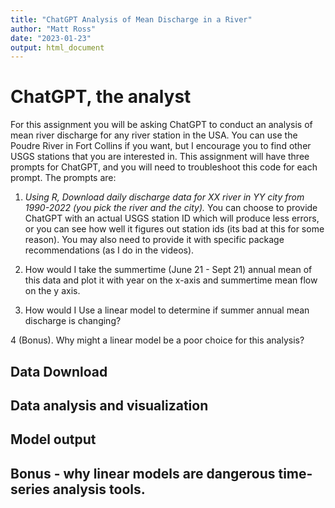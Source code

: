 ```yaml
---
title: "ChatGPT Analysis of Mean Discharge in a River"
author: "Matt Ross"
date: "2023-01-23"
output: html_document
---
```


# ChatGPT, the analyst

For this assignment you will be asking ChatGPT to conduct an analysis of mean river
discharge for any river station in the USA. You can use the Poudre River in 
Fort Collins if you want, but I encourage you to find other USGS stations that 
you are interested in. This assignment will have three prompts for ChatGPT, and
you will need to troubleshoot this code for each prompt. The prompts are:

1. *Using R, Download daily discharge data for XX river in YY city from 1990-2022 (you pick the river and 
the city).* You can choose to provide ChatGPT with an actual USGS station ID which 
will produce less errors, or you can see how well it figures out station ids 
(its bad at this for some reason). You may also need to provide it with specific
package recommendations (as I do in the videos).

2. How would I take the summertime (June 21 - Sept 21) annual mean of this data and plot it
with year on the x-axis and summertime mean flow on the y axis.

3. How would I Use a linear model to determine if summer annual mean discharge is
changing? 

4 (Bonus). Why might a linear model be a poor choice for this analysis? 


## Data Download

## Data analysis and visualization

## Model output

## Bonus - why linear models are dangerous time-series analysis tools. 